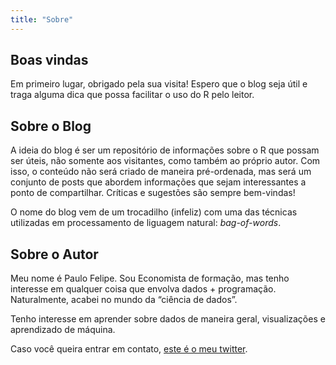 ```yaml
---
title: "Sobre"
---
```


## Boas vindas

Em primeiro lugar, obrigado pela sua visita! Espero que o blog seja útil e traga alguma dica que possa facilitar o uso do R pelo leitor. 

## Sobre o Blog

A ideia do blog é ser um repositório de informações sobre o R que possam ser úteis, não somente aos visitantes, como também ao próprio autor. Com isso, o conteúdo não será criado de maneira pré-ordenada, mas será um conjunto de posts que abordem informações que sejam interessantes a ponto de compartilhar. Críticas e sugestões são sempre bem-vindas! 
  
O nome do blog vem de um trocadilho (infeliz) com uma das técnicas utilizadas em processamento de liguagem natural: *bag-of-words*.

## Sobre o Autor

Meu nome é Paulo Felipe. Sou Economista de formação, mas tenho interesse em qualquer coisa que envolva dados + programação. Naturalmente, acabei no mundo da "ciência de dados". 

Tenho interesse em aprender sobre dados de maneira geral, visualizações e aprendizado de máquina. 

Caso você queira entrar em contato, [este é o meu twitter](https://twitter.com/paulofelipeao).